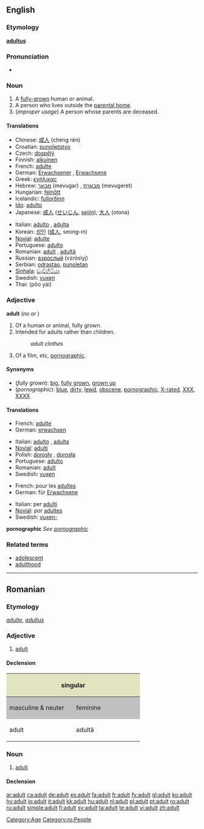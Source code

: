 ==English==

===Etymology===
{{L.}} '''[[adultus]]'''

===Pronunciation===
* {{audio|en-us-adult.ogg|Audio (US)}}

===Noun===
{{en-noun}}

# A [[fully-grown]] human or animal.
# A person who lives outside the [[parental home]].
# (''improper usage'') A person whose parents are deceased.

====Translations====
{{top}}
* Chinese: [[成人]] (chéng rén)
* Croatian: [[punoljetstvo]]
* Czech: [[dospělý]] {{m}}
* Finnish: [[aikuinen]]
* French: [[adulte]] {{m|f}}
* German: [[Erwachsener]] {{m}}, [[Erwachsene]] {{f}}
* Greek: [[ενήλικας]]
* Hebrew: [[מבוגר]] (mevugar) {{m}}, [[מבוגרת]] (mevugeret) {{f}}
* Hungarian: [[felnőtt]]
* Icelandic: [[fullorðinn]] {{m}}
* [[Ido]]: [[adulto]]
* Japanese: [[成人]] ([[せいじん]], [[seijin]]); [[大人]] (otona)
{{mid}}
* Italian: [[adulto]] {{m}}, [[adulta]] {{f}}
* Korean: [[성인]] ([[成人]], seong-in)
* [[Novial]]: [[adulte]]
* Portuguese: [[adulto]]
* Romanian: [[adult#Romanian|adult]] {{m}}, [[adultă]] {{f}}
* Russian: [[взрослый]] (vzróslyj)
* Serbian: [[odrastao]], [[punoletan]]
* [[Sinhala]]: [[වැඩිහිටියා]]
* Swedish: [[vuxen]]
* Thai: {{THchar|[[ผู้ใหญ่]]}} (pôo yài)
{{bottom}}

===Adjective===
'''adult''' (''no'' {{compar}} ''or'' {{superl}})

# Of a human or animal, fully grown.
# Intended for adults rather than children.
#: ''adult clothes''
# Of a film, etc, [[pornographic]].

====Synonyms====
* (''fully grown''): [[big]], [[fully grown]], [[grown up]]
* (''pornographic''): [[blue]], [[dirty]], [[lewd]], [[obscene]], [[pornographic]], [[X-rated]], [[XXX]], [[XXXX]]

====Translations====

{{trans-top|fully grown}}
* French: [[adulte]] {{m|f}}
* German: [[erwachsen]]
{{trans-mid}}
* Italian: [[adulto]] {{m}}, [[adulta]] {{f}}
* [[Novial]]: [[adulti]]
* Polish: [[dorosły]] {{m}}, [[dorosła]] {{f}}
* Portuguese: [[adulto]]
* Romanian: [[adult#Romanian|adult]]
* Swedish: [[vuxen]]
{{trans-bottom}}

{{trans-top|intended for adults}}
* French: pour les [[adulte]]s
* German: für [[Erwachsene]]
{{trans-mid}}
* Italian: per [[adulto|adulti]]
* [[Novial]]: por [[adultes]]
* Swedish: [[vuxen-]]
{{trans-bottom}}

'''pornographic'''
''See [[pornographic]]''

===Related terms===
* [[adolescent]]
* [[adulthood]]

[[Category:Age]]

----

==Romanian==

===Etymology===
{{F.|ro}} ''[[adulte]]'', {{L.|ro}} ''[[adultus]]''

===Adjective===
{{ro-adj|4}}

# [[adult#Adjective|adult]]

====Declension====
<center>
{| style="background:#F0F0F0"

|-
! colspan="2" style="background:#e2e4c0" | singular
! colspan="2" style="background:#e2e4c0" | plural

|-
! style="width:10em;background:#C0C0C0" | masculine & neuter
! style="width:10em;background:#C0C0C0" | feminine
! style="width:10em;background:#C0C0C0" | masculine
! style="width:10em;background:#C0C0C0" | feminine & neuter

|-
| adult
| adultă
| adulţi
| adulte
|}
</center>

===Noun===
{{ro-noun|gend=m|pl=adulţi|f=adultă}}

# [[adult#Noun|adult]]

====Declension====
{{ro-noun-m|def=adultul|pl=adulţi}}

[[Category:ro:People]]

[[ar:adult]]
[[ca:adult]]
[[de:adult]]
[[es:adult]]
[[fa:adult]]
[[fr:adult]]
[[fy:adult]]
[[gl:adult]]
[[ko:adult]]
[[hy:adult]]
[[io:adult]]
[[it:adult]]
[[kk:adult]]
[[hu:adult]]
[[nl:adult]]
[[pl:adult]]
[[pt:adult]]
[[ro:adult]]
[[ru:adult]]
[[simple:adult]]
[[fi:adult]]
[[sv:adult]]
[[ta:adult]]
[[te:adult]]
[[vi:adult]]
[[zh:adult]]